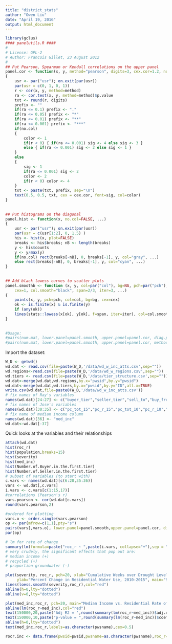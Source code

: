 ```yaml
---
title: "district_stats"
author: "Owen Liu"
date: "April 19, 2016"
output: html_document
---
```


```r
library(gclus)
#### panelutils.R ####
#
# License: GPL-2 
# Author: Francois Gillet, 23 August 2012
#
## Put Pearson, Spearman or Kendall correlations on the upper panel
panel.cor <- function(x, y, method="pearson", digits=3, cex.cor=1.2, no.col=FALSE)
{
	usr <- par("usr"); on.exit(par(usr))
	par(usr = c(0, 1, 0, 1))
	r <- cor(x, y, method=method)
	ra <- cor.test(x, y, method=method)$p.value
	txt <- round(r, digits)
	prefix <- ""
	if(ra <= 0.1) prefix <- "."
	if(ra <= 0.05) prefix <- "*"
	if(ra <= 0.01) prefix <- "**"
	if(ra <= 0.001) prefix <- "***"
	if(no.col)
	{
		color <- 1
		if(r < 0) { if(ra <= 0.001) sig <- 4 else sig <- 3 }
		else { if(ra <= 0.001) sig <- 2 else sig <- 1 }
	}
	else
	{
		sig <- 1
		if(ra <= 0.001) sig <- 2
		color <- 2
		if(r < 0) color <- 4
	}
	txt <- paste(txt, prefix, sep="\n")
	text(0.5, 0.5, txt, cex = cex.cor, font=sig, col=color)
}
 
 
## Put histograms on the diagonal
panel.hist <- function(x, no.col=FALSE, ...)
{
	usr <- par("usr"); on.exit(par(usr))
	par(usr = c(usr[1:2], 0, 1.5) )
	his <- hist(x, plot=FALSE)
	breaks <- his$breaks; nB <- length(breaks)
	y <- his$counts
	y <- y/max(y)
	if(no.col) rect(breaks[-nB], 0, breaks[-1], y, col="gray", ...)
	else rect(breaks[-nB], 0, breaks[-1], y, col="cyan", ...)
}
 
 
## Add black lowess curves to scatter plots
panel.smoothb <- function (x, y, col=par("col"), bg=NA, pch=par("pch"), 
	cex=1, col.smooth="black", span=2/3, iter=3, ...) 
{
	points(x, y, pch=pch, col=col, bg=bg, cex=cex)
	ok <- is.finite(x) & is.finite(y)
	if (any(ok)) 
	lines(stats::lowess(x[ok], y[ok], f=span, iter=iter), col=col.smooth, ...)
}
 
 
#Usage:
#pairs(num.mat, lower.panel=panel.smooth, upper.panel=panel.cor, diag.panel=panel.hist)
#pairs(num.mat, lower.panel=panel.smooth, upper.panel=panel.cor, method="kendall")
```

Import the dataset:

```r
W_D <- getwd()
wd.dat <- read.csv(file=paste(W_D,'/data/wd_w_inc_atts.csv',sep=""))
wd.regions<-read.csv(file=paste(W_D,'/data/wd_w_regions.csv',sep=""))
wd.tiers <- read.csv(file=paste(W_D,'/data/tier_structure.csv',sep=""))
wd.dat<-merge(wd.dat,wd.regions,by.x="pwsid",by.y="pwsid")
wd.dat<-merge(wd.dat,wd.tiers,by.x="pwsid",by.y="ID",all.x=TRUE)
write.csv(wd.dat,file=paste0(W_D,'/data/wd_w_inc_atts.csv'))
# fix names of Ray's variables
names(wd.dat)[24:27] <- c("buyer_tier","seller_tier","sell_to","buy_from")
# fix names of Jose's variables
names(wd.dat)[30:35] <- c("pc_tot_15","pc_r_15","pc_tot_10","pc_r_10","roc_tot","roc_r")
# fix name of median income column
names(wd.dat)[36] <- "med_inc"
wd.dat<-wd.dat[-37]
```

Quick looks at the variables and their relationships

```r
attach(wd.dat)
hist(roc_r)
hist(population,breaks=15)
hist(severity)
hist(med_inc)
hist(Number.of.Buyer.in.the.first.tier)
hist(Number.of.Seller.in.the.first.tier)
# subset of variables (to start with)
c.vars <- names(wd.dat)[c(6:20,35:36)]
vars <- wd.dat[,c.vars]
i.vars <- c.vars[c(1:15,17)]
#correlations (Pearson's r)
vars.pearson <- cor(wd.dat[c.vars])
round(vars.pearson,2)

#ordered for plotting
vars.o <- order.single(vars.pearson)
op <- par(mfrow=c(1,1),pty="s")
pairs(vars[,vars.o], lower.panel=panel.smooth,upper.panel=panel.cor, diag.panel=panel.hist, main="Pearson Correlation Matrix")
par(op)

# lm for rate of change
summary(lm(formula=paste("roc_r ~ ",paste(i.vars, collapse="+"),sep = ""), data=vars, na.action = na.exclude))
# very crudely, the significant effects that pop out are:
# median income (+)
# recycled (+)
# proportion groundwater (-)

plot(severity, roc_r, pch=20, xlab="Cumulative Weeks over Drought Level 3 since January 2013",
     ylab="Percent Change in Residential Water Use, 2010-2015", main="Severity vs. Change in Use")
lines(loess.smooth(severity,roc_r),col="red")
abline(h=0,lty="dotted")
abline(v=0,lty="dotted")

plot(med_inc,roc_r, pch=20, main="Median Income vs. Residential Rate of Change in Water Use", xlab="Median Household Income",ylab="Percent Change in Per Capita Use, 2010-2015")
abline(lm(roc_r~med_inc),col="red")
text(150000,20,paste('Adj R2 = ',round(summary(lm(roc_r~med_inc))$adj.r.squared,4)),col='red')
text(150000,10,paste("p-value = ",round(summary(lm(roc_r~med_inc))$coefficients['med_inc','Pr(>|t|)'],4)),col="blue")
abline(h=0,lty="dotted")
text(med_inc,roc_r,labels=as.character(pwsname),cex=0.5)

rocr.inc <- data.frame(pwsid=pwsid,pwsname=as.character(pwsname),roc_r=roc_r,med_inc=med_inc)
```
